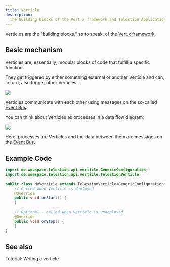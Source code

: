 ```yaml
---
title: Verticle
description:
  The building blocks of the Vert.x framework and Telestion Application
---
```



Verticles are the "building blocks," so to speak, of the
[Vert.x framework](/application/concepts/vertx/).

## Basic mechanism

Verticles are, essentially, modular blocks of code that fulfill a specific
function.

They get triggered by either something external or another Verticle and can, in
turn, also trigger other Verticles.

<Image src="/static/img/drawio-diagrams/vertx/verticle.drawio.svg" invertible />

Verticles communicate with each other using messages on the so-called
[Event Bus](/application/concepts/event-bus).

You can think about Verticles as processes in a data flow diagram:

<Image
	src="/static/img/drawio-diagrams/vertx/data-pipeline.drawio.svg"
	invertible
/>

Here, processes are Verticles and the data between them are messages on the
[Event Bus](/application/concepts/event-bus).

## Example Code

````java
import de.wuespace.telestion.api.verticle.GenericConfiguration;
import de.wuespace.telestion.api.verticle.TelestionVerticle;

public class MyVerticle extends TelestionVerticle<GenericConfiguration> {
    // Called when Verticle is deployed
    @Override
    public void onStart() {
    }

    // Optional - called when Verticle is undeployed
    @Override
    public void onStop() {
    }
}
````

## See also

<Reference to="/application/tutorials/writing-a-verticle/">
	Tutorial: Writing a verticle
</Reference>
